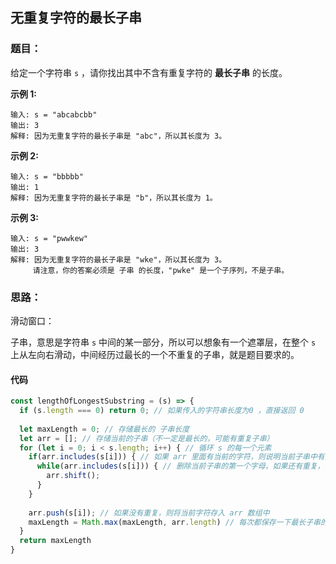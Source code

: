## 无重复字符的最长子串

<TitleMsg
    link='https://leetcode.cn/problems/longest-substring-without-repeating-characters/description/'
    level='middle'
    title='No.3 无重复字符的最长子串'
/>

### 题目：

给定一个字符串 `s` ，请你找出其中不含有重复字符的 **最长子串** 的长度。

**示例 1:**

```
输入: s = "abcabcbb"
输出: 3 
解释: 因为无重复字符的最长子串是 "abc"，所以其长度为 3。
```

**示例 2:**

```
输入: s = "bbbbb"
输出: 1
解释: 因为无重复字符的最长子串是 "b"，所以其长度为 1。
```

**示例 3:**

```
输入: s = "pwwkew"
输出: 3
解释: 因为无重复字符的最长子串是 "wke"，所以其长度为 3。
     请注意，你的答案必须是 子串 的长度，"pwke" 是一个子序列，不是子串。
```

### 思路：

滑动窗口：

子串，意思是字符串 `s` 中间的某一部分，所以可以想象有一个遮罩层，在整个 `s` 上从左向右滑动，中间经历过最长的一个不重复的子串，就是题目要求的。

#### 代码

```javascript
const lengthOfLongestSubstring = (s) => {
  if (s.length === 0) return 0; // 如果传入的字符串长度为0 ，直接返回 0 
  
  let maxLength = 0; // 存储最长的 子串长度
  let arr = []; // 存储当前的子串（不一定是最长的，可能有重复子串）
  for (let i = 0; i < s.length; i++) { // 循环 s 的每一个元素
   	if(arr.includes(s[i])) { // 如果 arr 里面有当前的字符，则说明当前子串中有重复字母（此时只可能是最后一个字母和前面的字母有重复）
      while(arr.includes(s[i])) { // 删除当前子串的第一个字母，如果还有重复，接着删除
        arr.shift();
      }
    }
    
    arr.push(s[i]); // 如果没有重复，则将当前字符存入 arr 数组中
    maxLength = Math.max(maxLength, arr.length) // 每次都保存一下最长子串的长度，供返回结果使用
  }
  return maxLength
}



```

